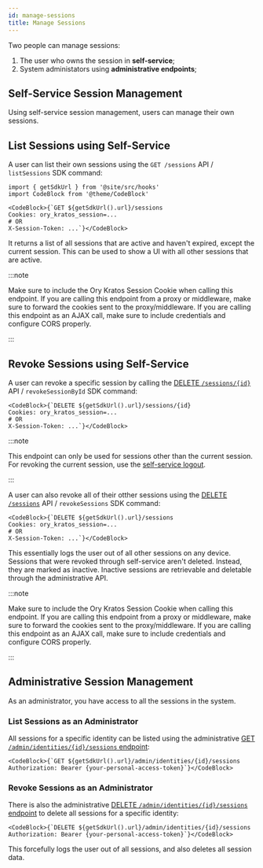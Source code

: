 ```yaml
---
id: manage-sessions
title: Manage Sessions
---
```


Two people can manage sessions:

1. The user who owns the session in **self-service**;
2. System administators using **administrative endpoints**;

## Self-Service Session Management

Using self-service session management, users can manage their own sessions.

## List Sessions using Self-Service

A user can list their own sessions using the `GET /sessions` API /
`listSessions` SDK command:

```mdx-code-block
import { getSdkUrl } from '@site/src/hooks'
import CodeBlock from '@theme/CodeBlock'

<CodeBlock>{`GET ${getSdkUrl().url}/sessions
Cookies: ory_kratos_session=...
# OR
X-Session-Token: ...`}</CodeBlock>
```

It returns a list of all sessions that are active and haven't expired, except
the current session. This can be used to show a UI with all other sessions that
are active.

:::note

Make sure to include the Ory Kratos Session Cookie when calling this endpoint.
If you are calling this endpoint from a proxy or middleware, make sure to
forward the cookies sent to the proxy/middleware. If you are calling this
endpoint as an AJAX call, make sure to include credentials and configure CORS
properly.

:::

## Revoke Sessions using Self-Service

A user can revoke a specific session by calling the
[DELETE `/sessions/{id}`](../../reference/api.mdx#operation/revokeSessionById)
API / `revokeSessionById` SDK command:

```mdx-code-block
<CodeBlock>{`DELETE ${getSdkUrl().url}/sessions/{id}
Cookies: ory_kratos_session=...
# OR
X-Session-Token: ...`}</CodeBlock>
```

:::note

This endpoint can only be used for sessions other than the current session. For
revoking the current session, use the
[self-service logout](../../kratos/self-service/flows/user-logout.mdx).

:::

A user can also revoke all of their otther sessions using the
[DELETE `/sessions`](../../reference/api.mdx#operation/revokeSessions) API /
`revokeSessions` SDK command:

```mdx-code-block
<CodeBlock>{`DELETE ${getSdkUrl().url}/sessions
Cookies: ory_kratos_session=...
# OR
X-Session-Token: ...`}</CodeBlock>
```

This essentially logs the user out of all other sessions on any device. Sessions
that were revoked through self-service aren't deleted. Instead, they are marked
as inactive. Inactive sessions are retrievable and deletable through the
administrative API.

:::note

Make sure to include the Ory Kratos Session Cookie when calling this endpoint.
If you are calling this endpoint from a proxy or middleware, make sure to
forward the cookies sent to the proxy/middleware. If you are calling this
endpoint as an AJAX call, make sure to include credentials and configure CORS
properly.

:::

## Administrative Session Management

As an administrator, you have access to all the sessions in the system.

### List Sessions as an Administrator

All sessions for a specific identity can be listed using the administrative
[GET `/admin/identities/{id}/sessions` endpoint](../../reference/api.mdx#operation/adminListIdentitySessions):

```mdx-code-block
<CodeBlock>{`GET ${getSdkUrl().url}/admin/identities/{id}/sessions
Authorization: Bearer {your-personal-access-token}`}</CodeBlock>
```

### Revoke Sessions as an Administrator

There is also the administrative
[DELETE `/admin/identities/{id}/sessions` endpoint](../../reference/api.mdx#operation/adminDeleteIdentitySessions)
to delete all sessions for a specific identity:

```mdx-code-block
<CodeBlock>{`DELETE ${getSdkUrl().url}/admin/identities/{id}/sessions
Authorization: Bearer {your-personal-access-token}`}</CodeBlock>
```

This forcefully logs the user out of all sessions, and also deletes all session
data.
